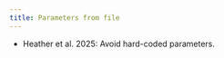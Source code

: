 ```yaml
---
title: Parameters from file
---
```


:::{.guidelines}
* Heather et al. 2025: Avoid hard-coded parameters.
:::